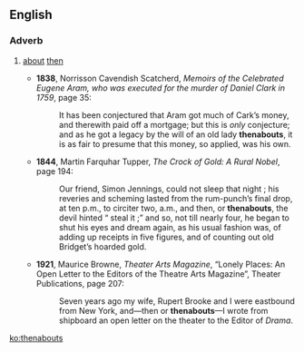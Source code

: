 ==English==

===Adverb===
{{en-adv|-}}

# {{context|obsolete|lang=en}} [[about]] [[then]]
#* '''1838''', Norrisson Cavendish Scatcherd, ''Memoirs of the Celebrated Eugene Aram, who was executed for the murder of Daniel Clark in 1759'', page 35:
#*: It has been conjectured that Aram got much of Cark’s money, and therewith paid off a mortgage; but this is ''only'' conjecture; and as he got a legacy by the will of an old lady '''thenabouts''', it is as fair to presume that this money, so applied, was his own.
#* '''1844''', Martin Farquhar Tupper, ''The Crock of Gold: A Rural Nobel'', page 194:
#*: Our friend, Simon Jennings, could not sleep that night ; his reveries and scheming lasted from the rum-punch’s final drop, at ten p.m., to circiter two, a.m., and then, or '''thenabouts''', the devil hinted “ steal it ;” and so, not till nearly four, he began to shut his eyes and dream again, as his usual fashion was, of adding up receipts in five figures, and of counting out old Bridget’s hoarded gold.
#* '''1921''', Maurice Browne, ''Theater Arts Magazine'', “Lonely Places: An Open Letter to the Editors of the Theatre Arts Magazine”, Theater Publications, page 207:
#*: Seven years ago my wife, Rupert Brooke and I were eastbound from New York, and—then or '''thenabouts'''—I wrote from shipboard an open letter on the theater to the Editor of ''Drama''.

[[ko:thenabouts]]